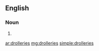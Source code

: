==English==

===Noun===
{{head|en|plural}}

# {{plural of|drollery|lang=en}}

[[ar:drolleries]]
[[mg:drolleries]]
[[simple:drolleries]]